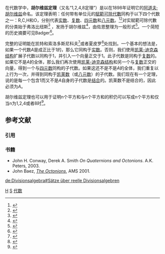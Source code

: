 在代数学中，'''胡尔维兹定理'''（又名“1,2,4,8定理”）是以在1898年证明它的[[阿道夫·胡尔维兹|阿道夫·胡尔维兹]]命名。该定理表明：任何带有单位元的[[賦範可除代數|賦範可除代數]]同构于以下四个代数之一：R,C,H和O，分别代表[[实数|实数]]、[[复数_(数学)|复数]]、[[四元数|四元数]]和[[八元数|八元数]]。<ref name=Nieto>

{{cite journal |title=Hurwitz theorem and parallelizable spheres from tensor analysis |author=JA Nieto and LN Alejo-Armenta |year=2000 |url=http://arxiv.org/abs/hep-th/0005184v2 |journal=Arxiv preprint hep-th/0005184}}

</ref><ref name=McCrimmon>

{{cite book |title=A taste of Jordan algebras |author= Kevin McCrimmon |url=http://books.google.com/books?id=6YG4ycpKMYkC&pg=PA166 |page=166 |chapter=Hurwitz's theorem 2.6.2 |quote=Only recently was it established that the only ''finite-dimensional'' real nonassociative division algebras have dimensions 1,2,4,8; the algebras were not classified, and the proof was topological rather than algebraic.|isbn=0387954473 |year=2004 |publisher=Springer}} 

</ref>对实賦範可除代數的分类始于弗洛比纽斯<ref name=Frobenius>

{{cite journal |author=Georg Frobenius |title= Über lineare Substitutionen und blineare Formen |journal=J. Reine Angew. Math. |volume=84 |pages=1–63 |year=1878}}

</ref> ，发扬于胡尔维兹<ref name=Hurwitz>

{{cite journal
 |first=A. |last= Hurwitz |authorlink=Adolf Hurwitz
 |title=Ueber die Composition der quadratischen Formen von beliebig vielen Variabeln (On the composition of quadratic forms of arbitrary many variables)
 |language=de
 |journal=Nachr. Ges. Wiss. Göttingen
 |pages=309–316
 |year=1898
 |id={{JFM|29.0177.01}}
}}

</ref>，由佐恩整理为一般形式<ref name=Zorn>

{{cite journal|author=Max Zorn |title=Theorie der alternativen Ringe |journal=Abh. Math. Sem. Univ. Hamburg |year=1930 |pages=123–147 |volume=8}}

</ref>。一个简短的历史摘要可见Badger<ref name=Badger>

{{cite web |title=Division algebras over the real numbers |author=Matthew Badger |url=http://www.math.washington.edu/~mbadger/divalg3.pdf |deadurl=yes |archiveurl=https://web.archive.org/web/20110607010921/http://www.math.washington.edu/~mbadger/divalg3.pdf |archivedate=2011-06-07 }}

</ref>。

完整的证明能在凯特和索洛多斯尼科夫<ref name=Kantor>

{{cite book |title=Hypercomplex numbers. An elementary introduction to algebras |year=1989 |publisher=Springer-Verlag |author=IL Kantor and AS Solodovnikov |page=121 |chapter=Normed algebras with an identity. Hurwitz's theorem. |edition=2nd |isbn=0387969802 |url=http://books.google.com/books?as_q=&num=10&btnG=Google+Search&as_epq=Normed+algebras+with+an+identity.+Hurwitz%27s+theorem&as_oq=&as_eq=&as_brr=0&as_pt=ALLTYPES&lr=&as_vt=&as_auth=&as_pub=&as_sub=&as_drrb_is=q&as_minm_is=0&as_miny_is=&as_maxm_is=0&as_maxy_is=&as_isbn=&as_issn=}}

</ref>或者夏皮罗<ref name=Shapiro>

{{cite book |pages=21 ''ff'' |chapter=Appendix to Chapter 1. Composition algebras |url=http://books.google.com/books?id=qrFhUda9JbkC&pg=PA21 |author=Daniel B. Shapiro |title=Compositions of quadratic forms |isbn=311012629X |year=2000 |publisher=Walter de Gruyter}}


</ref>处找到。一个基本的想法是，如果一个代数''A''是成正比于1的，那么它同构于[[实数|实数]]。否则，我们使用[[凯莱-迪克森结构|凯莱-迪克森结构]]扩展子代数以同构于1，并引入一个向量正交于1。此子代数是同构于[[复数_(数学)|复数]]的。如果它不是''A''的全体，那么我们再次使用[[凯莱-迪克森结构|凯莱-迪克森结构]]和另一个与[[复数_(数学)|复数]]正交的向量，得到一个与[[四元数|四元数]]同构的子代数。如果这还不是不是''A''的全体，我们重复以上行为一次，并得到同构于[[凯莱数|凯莱数]]（或[[八元数|八元数]]）的子代数。我们现在有一个定理，说的是每一个包含1而又不是''A''自身的子代数是[[结合代数|结合]]的。凯莱数不是结合的，因此必须为''A''。

胡尔维兹定理也可以用于证明n个平方和与n个平方和的积仍可以写成n个平方和仅当n为1,2,4或者8时<ref name=squares>

{{cite book |title=Lure of the integers |author=Joe Roberts |url=http://books.google.com/books?id=DvX90EKMxGwC&pg=PA93 |chapter=Square identities |isbn=088385502X |publisher=Cambridge University Press |year=1992 }}
</ref>。

== 参考文献 ==
=== 引用 ===
{{Reflist}}

=== 书籍 ===
* John H. Conway, Derek A. Smith ''On Quaternions and Octonions''. A.K. Peters, 2003.
* John Baez, ''[https://web.archive.org/web/20081009232658/http://math.ucr.edu/home/baez/octonions/ The Octonions]'', AMS 2001.

[[Category:数学定理|H]]
[[Category:超复数|S]]
[[Category:代数|代数]]

[[de:Divisionsalgebra#Sätze_über_reelle_Divisionsalgebren|de:Divisionsalgebra#Sätze über reelle Divisionsalgebren]]